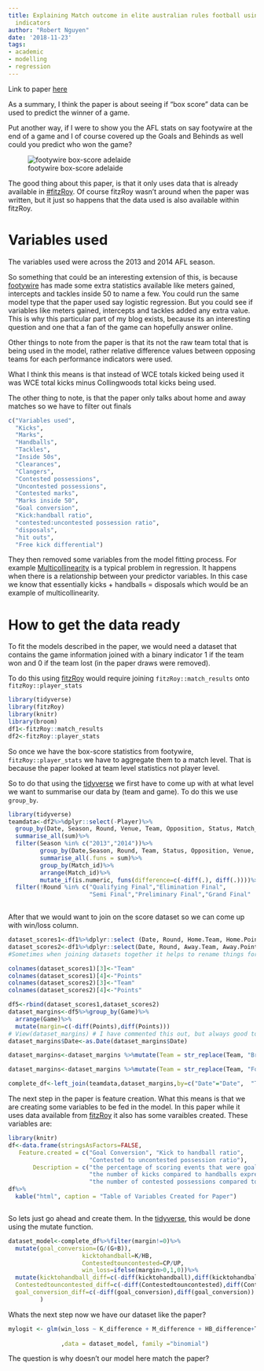 ```yaml
---
title: Explaining Match outcome in elite australian rules football using team performance
  indicators
author: "Robert Nguyen"
date: '2018-11-23'
tags:
- academic
- modelling
- regression
---
```


Link to paper [here](https://www.ncbi.nlm.nih.gov/pubmed/26176890)

As a summary, I think the paper is about seeing if "box score" data can be used to predict the winner of a game. 

Put another way, if I were to show you the AFL stats on say footywire at the end of a game and I of course covered up the Goals and Behinds as well could you predict who won the game?

![footywire box-score adelaide](/img/boxscoreafl.JPG)



The good thing about this paper, is that it only uses data that is already available in [#fitzRoy](https://github.com/jimmyday12/fitzRoy). Of course fitzRoy wasn't around when the paper was written, but it just so happens that the data used is also available within fitzRoy.

# Variables used

The variables used were across the 2013 and 2014 AFL season. 

So something that could be an interesting extension of this, is because [footywire](https://www.footywire.com/) has made some extra statistics available like meters gained, intercepts and tackles inside 50 to name a few. You could run the same model type that the paper used say logistic regression. But you could see if variables like meters gained, intercepts and tackles added any extra value. This is why this particular part of my blog exists, because its an interesting question and one that a fan of the game can hopefully answer online.

Other things to note from the paper is that its not the raw team total that is being used in the model, rather relative difference values between opposing teams for each performance indicators were used. 

What I think this means is that instead of WCE totals kicked being used it was WCE total kicks minus Collingwoods total kicks being used. 

The other thing to note, is that the paper only talks about home and away matches so we have to filter out finals

```r
c("Variables used",
  "Kicks",
  "Marks",
  "Handballs",
  "Tackles",
  "Inside 50s",
  "Clearances",
  "Clangers",
  "Contested possessions",
  "Uncontested possessions",
  "Contested marks",
  "Marks inside 50",
  "Goal conversion",
  "Kick:handball ratio",
  "contested:uncontested possession ratio",
  "disposals",
  "hit outs",
  "Free kick differential")
```

They then removed some variables from the model fitting process. 
For example [Multicollinearity](https://en.wikipedia.org/wiki/Multicollinearity) is a typical problem in regression. It happens when there is a relationship between your predictor variables. In this case we know that essentially kicks + handballs = disposals which would be an example of multicollinearity. 

# How to get the data ready 

To fit the models described in the paper, we would need a dataset that contains the game information joined with a binary indicator 1 if the team won and 0 if the team lost (in the paper draws were removed).

To do this using [fitzRoy](https://github.com/jimmyday12/fitzRoy) would require joining `fitzRoy::match_results` onto `fitzRoy::player_stats`

```r
library(tidyverse)
library(fitzRoy)
library(knitr)
library(broom)
df1<-fitzRoy::match_results
df2<-fitzRoy::player_stats
```
So once we have the box-score statistics from footywire, `fitzRoy::player_stats` we have to aggregate them to a match level. That is because the paper looked at team level statistics not player level. 

So to do that using the [tidyverse](https://www.tidyverse.org/learn/) we first have to come up with at what level we want to summarise our data by (team and game). To do this we use `group_by`.

```r
library(tidyverse)
teamdata<-df2%>%dplyr::select(-Player)%>%
  group_by(Date, Season, Round, Venue, Team, Opposition, Status, Match_id)%>%
  summarise_all(sum)%>%
  filter(Season %in% c("2013","2014"))%>%
         group_by(Date,Season, Round, Team, Status, Opposition, Venue, Match_id)%>%
         summarise_all(.funs = sum)%>%
         group_by(Match_id)%>%
         arrange(Match_id)%>%
         mutate_if(is.numeric, funs(difference=c(-diff(.), diff(.))))%>%
  filter(!Round %in% c("Qualifying Final","Elimination Final",
                       "Semi Final","Preliminary Final","Grand Final"  ))
  
```

After that we would want to join on the score dataset so we can come up with win/loss column. 

```r
dataset_scores1<-df1%>%dplyr::select (Date, Round, Home.Team, Home.Points,Game)
dataset_scores2<-df1%>%dplyr::select(Date, Round, Away.Team, Away.Points,Game)
#Sometimes when joining datasets together it helps to rename things for consistency

colnames(dataset_scores1)[3]<-"Team"
colnames(dataset_scores1)[4]<-"Points"
colnames(dataset_scores2)[3]<-"Team"
colnames(dataset_scores2)[4]<-"Points"

df5<-rbind(dataset_scores1,dataset_scores2)
dataset_margins<-df5%>%group_by(Game)%>%
  arrange(Game)%>%
  mutate(margin=c(-diff(Points),diff(Points)))
# View(dataset_margins) # I have commented this out, but always good to view 
dataset_margins$Date<-as.Date(dataset_margins$Date)

dataset_margins<-dataset_margins %>%mutate(Team = str_replace(Team, "Brisbane Lions", "Brisbane"))

dataset_margins<-dataset_margins %>%mutate(Team = str_replace(Team, "Footscray", "Western Bulldogs"))

complete_df<-left_join(teamdata,dataset_margins,by=c("Date"="Date",  "Team"="Team"))
```

The next step in the paper is feature creation. What this means is that we are creating some variables to be fed in the model. In this paper while it uses data available from [fitzRoy](https://github.com/jimmyday12/fitzRoy) it also has some varaibles created. These variables are:

```r
library(knitr)
df<-data.frame(stringsAsFactors=FALSE,
   Feature.created = c("Goal Conversion", "Kick to handball ratio",
                       "Contested to uncontested possession ratio"),
       Description = c("the percentage of scoring events that were goals",
                       "the number of kicks compared to handballs expressed as a ratio",
                       "the number of contested possessions compared to uncontested posessessions expressed as a ratio"))
df%>% 
  kable("html", caption = "Table of Variables Created for Paper")



```

So lets just go ahead and create them. In the [tidyverse](https://www.tidyverse.org/), this would be done using the mutate function.

```r

dataset_model<-complete_df%>%filter(margin!=0)%>%
  mutate(goal_conversion=(G/(G+B)),
                     kicktohandball=K/HB,
                     Contestedtouncontested=CP/UP,
                     win_loss=ifelse(margin>0,1,0))%>%
  mutate(kicktohandball_diff=c(-diff(kicktohandball),diff(kicktohandball)),
  Contestedtouncontested_diff=c(-diff(Contestedtouncontested),diff(Contestedtouncontested)),
  goal_conversion_diff=c(-diff(goal_conversion),diff(goal_conversion))
         )


```

Whats the next step now we have our dataset like the paper? 


```r

mylogit <- glm(win_loss ~ K_difference + M_difference + HB_difference+T_difference+I50_difference+CL_difference+CG_difference+CP_difference+UP_difference+CM_difference+goal_conversion+kicktohandball+Contestedtouncontested
               
               ,data = dataset_model, family ="binomial")


```

The question is why doesn't our model here match the paper?

